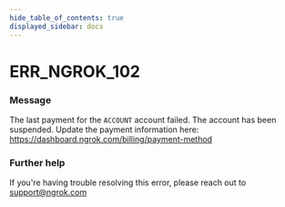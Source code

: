 ```yaml
---
hide_table_of_contents: true
displayed_sidebar: docs
---
```



# ERR_NGROK_102

### Message
The last payment for the `ACCOUNT` account failed.
The account has been suspended. Update the payment information here:
https://dashboard.ngrok.com/billing/payment-method

<ErrorDetails error='err_ngrok_102' />


### Further help
If you're having trouble resolving this error, please reach out to [support@ngrok.com](mailto:support@ngrok.com?subject=Help%20with%20ERR_NGROK_102)

